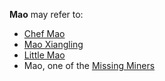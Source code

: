 {{Disambiguation}}
'''Mao''' may refer to:
* [[Chef Mao]]
* [[Xiangling|Mao Xiangling]]
* [[Little Mao]]
* Mao, one of the [[Missing Miners]]